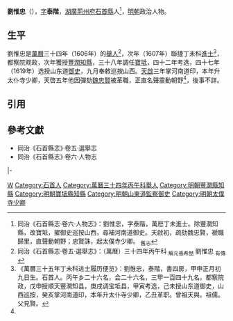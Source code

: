 '''劉惟忠'''（{{bd|16世紀||17世紀}}），[[表字|字]]'''泰階'''，[[湖廣等處承宣布政使司|湖廣]][[荊州府|荊州府]][[石首縣|石首縣]]人<ref name=djs>同治《石首縣志·卷六·人物志》：劉惟忠，字泰階，萬厯丁未進士。除豐潤知縣，改寶坻，擢御史巡按山西，尋補河南道御史。天啟初，疏劾魏忠賢，褫職歸里，直聲動朝野；忠賢誅，起太僕寺少卿。 <sub>舊志</sub></ref>，[[明朝|明朝]]政治人物。

==生平==
劉惟忠是[[萬曆|萬曆]]三十四年（1606年）的[[舉人|舉人]]<ref>同治《石首縣志·卷五·選舉志》：（萬曆）三十四年丙午科 <sub>解元張希喆</sub> 劉惟忠 <sub>有傳</sub></ref>，次年（1607年）聯捷丁未科[[進士|進士]]<ref>《萬曆三十五年丁未科进士履历便览》：劉惟忠，泰階，書四房，甲申正月初九日生。石首人。丙午乡二十六名，会二十六名，三甲一百四十九名。都察院政，戊申授顺天豐潤知县，庚戌调宝坻县，甲寅考选，己未授山东道御史，山西巡按，癸亥掌河南道印，本年升太仆寺少卿，乙丑革职。曾祖天與。祖儒。父見賢。</ref>，都察院观政，次年獲授[[豐潤縣|豐潤]][[知縣|知縣]]，三十八年調任[[寶坻縣|寶坻]]，四十二年考选，四十七年（1619年）选授山东道[[監察御史|御史]]，九月奉敕巡按山西。[[天啟_(明朝)|天啟]]三年掌河南道印，本年升太仆寺少卿，天啓五年他因彈劾[[魏忠賢|魏忠賢]]被革職，正直名聲震動朝野<ref name=djs/>，後事不詳。

==引用==
{{reflist}}

==參考文獻==
*同治《石首縣志》·卷五·選舉志
*同治《石首縣志》·卷六·人物志

{{start box}}
{{s-off}}
{{s-before|[[李為梁|李為梁]]}}
{{s-title|明朝豐潤縣知縣|1608年－1610年}}
{{s-after|[[劉憲雲|劉憲雲]]}}
|-
{{s-before|[[王淑忭|王淑忭]]}}
{{s-title|明朝寶坻縣知縣|1610年-1614年}}
{{s-after|[[鍾英_(萬曆進士)|鍾英]]}}
{{end box}}

{{萬曆三十五年丁未科殿試金榜}}
{{Authority control}}
{{DEFAULTSORT:Liu刘}}
[[Category:刘姓|W]]
[[Category:石首人|Category:石首人]]
[[Category:萬曆三十四年丙午科舉人|Category:萬曆三十四年丙午科舉人]]
[[Category:明朝豐潤縣知縣|Category:明朝豐潤縣知縣]]
[[Category:明朝寶坻縣知縣|Category:明朝寶坻縣知縣]]
[[Category:明朝山東道監察御史|Category:明朝山東道監察御史]]
[[Category:明朝太僕寺少卿|Category:明朝太僕寺少卿]]